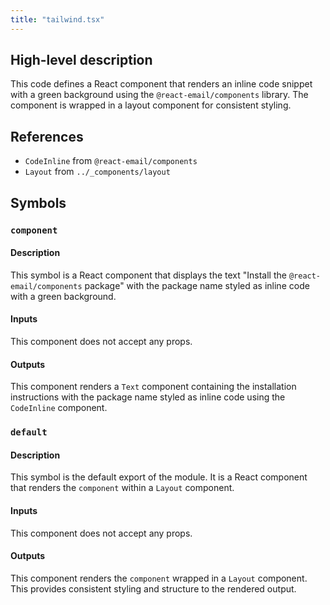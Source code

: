 ```yaml
---
title: "tailwind.tsx"
---
```


## High-level description
This code defines a React component that renders an inline code snippet with a green background using the `@react-email/components` library. The component is wrapped in a layout component for consistent styling.

## References
- `CodeInline` from `@react-email/components`
- `Layout` from `../_components/layout`

## Symbols
### `component`
#### Description
This symbol is a React component that displays the text "Install the `@react-email/components` package" with the package name styled as inline code with a green background.

#### Inputs
This component does not accept any props.

#### Outputs
This component renders a `Text` component containing the installation instructions with the package name styled as inline code using the `CodeInline` component.

### `default`
#### Description
This symbol is the default export of the module. It is a React component that renders the `component` within a `Layout` component.

#### Inputs
This component does not accept any props.

#### Outputs
This component renders the `component` wrapped in a `Layout` component. This provides consistent styling and structure to the rendered output.
